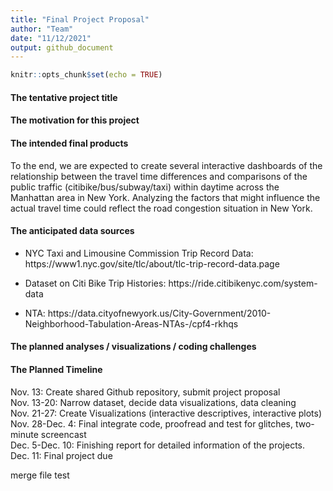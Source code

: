 ```yaml
---
title: "Final Project Proposal"
author: "Team"
date: "11/12/2021"
output: github_document
---
```


```r
knitr::opts_chunk$set(echo = TRUE)
```

#### The tentative project title
#### The motivation for this project

#### The intended final products
To the end, we are expected to create several interactive dashboards of the relationship between the travel time differences and comparisons of the public traffic (citibike/bus/subway/taxi) within daytime across the Manhattan area in New York. Analyzing the factors that might influence the actual travel time could reflect the road congestion situation in New York.

#### The anticipated data sources

* NYC Taxi and Limousine Commission Trip Record Data: https://www1.nyc.gov/site/tlc/about/tlc-trip-record-data.page

* Dataset on Citi Bike Trip Histories: https://ride.citibikenyc.com/system-data

* NTA: https://data.cityofnewyork.us/City-Government/2010-Neighborhood-Tabulation-Areas-NTAs-/cpf4-rkhqs

#### The planned analyses / visualizations / coding challenges

#### The Planned Timeline
Nov. 13: Create shared Github repository, submit project proposal  
Nov. 13-20: Narrow dataset, decide data visualizations, data cleaning  
Nov. 21-27: Create Visualizations (interactive descriptives, interactive plots)  
Nov. 28-Dec. 4: Final integrate code, proofread and test for glitches, two-minute screencast  
Dec. 5-Dec. 10: Finishing report for detailed information of the projects.  
Dec. 11: Final project due

merge file test



